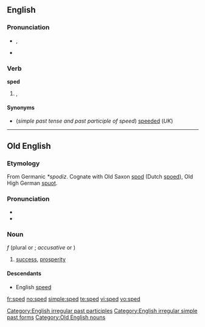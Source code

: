 ==English==

===Pronunciation===
* {{IPA|/spɛd/}}, {{SAMPA|/'/}}
* {{audio|En-us-sped.ogg|Audio (US)}}
*: {{rhymes|ɛd}}

===Verb===
'''sped'''

# {{UK}} {{archaic}}, {{US}} {{past of|[[speed]]}}

====Synonyms====
* (''simple past tense and past participle of speed'') [[speeded]] (''UK'')

[[Category:English irregular past participles]]
[[Category:English irregular simple past forms]]

----

==Old English==

===Etymology===
From Germanic ''*spodiz''.  Cognate with Old Saxon [[spod]] (Dutch [[spoed]]), Old High German [[spuot]].

===Pronunciation===
* {{IPA|/spe:d/|lang=ang}}
* {{audio|en-us-sped.ogg|Audio (US)}}

===Noun===
{{unicode|'''spēd'''}} ''f'' (plural {{unicode|'''[[spede|spēde]]'''}} or {{unicode|'''[[speda|spēda]]'''}}; ''accusative'' {{unicode|'''[[spede|spēde]]'''}} or {{unicode|'''spēd'''}})

# [[success]], [[prosperity]]

====Descendants====
* English [[speed]]

[[Category:Old English nouns]]

[[fr:sped]]
[[no:sped]]
[[simple:sped]]
[[te:sped]]
[[vi:sped]]
[[vo:sped]]